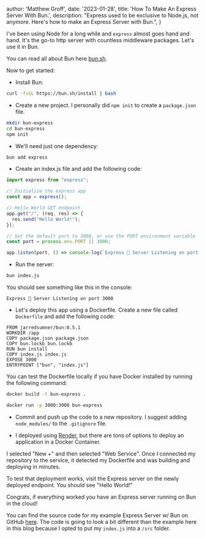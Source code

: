 
  author: 'Matthew Groff',
  date: '2023-01-28',
  title: 'How To Make An Express Server With Bun.',
  description: "Express used to be exclusive to Node.js, not anymore. Here's how to make an Express Server with Bun.",
}


I've been using Node for a long while and `express` almost goes hand and hand. It's the go-to http server with countless middleware packages. Let's use it in Bun.

You can read all about Bun here [bun.sh](https://bun.sh/).

Now to get started:

* Install Bun: 
```bash
curl -fsSL https://bun.sh/install | bash
```

* Create a new project. I personally did `npm init` to create a `package.json` file.
```bash
mkdir bun-express
cd bun-express
npm init
```

* We'll need just one dependency:
```bash
bun add express
```

* Create an index.js file and add the following code:
```javascript
import express from "express";

// Initialize the express app
const app = express();

// Hello World GET endpoint
app.get("/", (req, res) => {
  res.send("Hello World!");
});

// Set the default port to 3000, or use the PORT environment variable
const port = process.env.PORT || 3000;

app.listen(port, () => console.log(`Express 🥟 Server Listening on port ${port}`));
```

* Run the server:
```bash
bun index.js
```
You should see something like this in the console:
```
Express 🥟 Server Listening on port 3000
```

* Let's deploy this app using a Dockerfile. Create a new file called `Dockerfile` and add the following code:
```
FROM jarredsumner/bun:0.5.1
WORKDIR /app
COPY package.json package.json
COPY bun.lockb bun.lockb
RUN bun install
COPY index.js index.js
EXPOSE 3000
ENTRYPOINT ["bun", "index.js"]
```

You can test the Dockerfile locally if you have Docker installed by running the following command:
```bash
docker build -t bun-express .

docker run -p 3000:3000 bun-express
```

* Commit and push up the code to a new repository. I suggest adding `node_modules/` to the `.gitignore` file.

* I deployed using [Render](https://render.com/), but there are tons of options to deploy an application in a Docker Container.

I selected "New +" and then selected "Web Service". Once I connected my repository to the service, it detected my Dockerfile and was building and deploying in minutes.

To test that deployment works, visit the Express server on the newly deployed endpoint. You should see "Hello World!"

Congrats, if everything worked you have an Express server running on Bun in the cloud!

You can find the source code for my example Express Server w/ Bun on GitHub [here](https://github.com/mattlgroff/bun-express). The code is going to look a bit different than the example here in this blog because I opted to put my `index.js` into a `/src` folder.